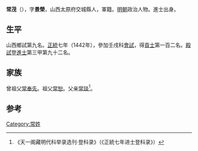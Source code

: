 {{Otheruses|other=名为常茂的其他人物|常茂}}

'''常茂'''（{{bd|1413年||？}}），字'''景榮'''，山西太原府交城縣人，軍籍。[[明朝|明朝]]政治人物。進士出身。

== 生平 ==
山西鄉試第九名。[[正统_(年号)|正統]]七年（1442年），參加壬戌科[[會試|會試]]，得[[貢士|貢士]]第一百二名。[[殿試|殿試]]登[[進士|進士]]第三甲第九十二名。

== 家族 ==
曾祖父[[常奉先|常奉先]]。祖父[[常恕|常恕]]。父亲[[常琰|常琰]]<ref>《天一阁藏明代科举录选刊·登科录》（《正統七年进士登科录》）</ref>。

==参考==
{{reflist}}

{{正統七年壬戌科殿試金榜}}

{{Authority control}}

{{DEFAULTSORT:}}
[[Category:常姓|Category:常姓]]


{{明朝人物小作品}}